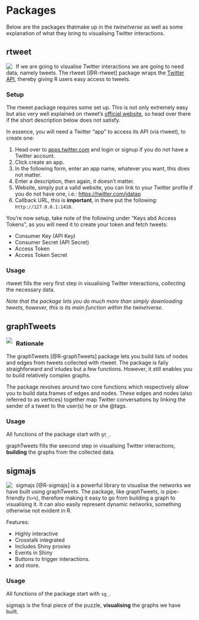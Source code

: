 # Packages {#pkgs}

Below are the packages thatmake up in the _twinetverse_ as well as some explanation of what they bring to visualising Twitter interactions.

## rtweet

<a href="http://rtweet.info/" target="_blank">
<img src="http://rtweet.info/reference/figures/logo.png" align="left" style="max-height:150px;margin-right:2%;"/>
</a>

If we are going to visualise Twitter interactions we are going to need data, namely tweets. The rtweet [@R-rtweet] package wraps the [Twitter API](https://developer.twitter.com/en/docs.html), thereby giving R users easy access to tweets. 

### Setup

The rtweet package requires some set up. This is not only extremely easy but also very well explained on rtweet's [official website](http://rtweet.info/articles/auth.html), so head over there if the short description below does not satisfy.

In essence, you will need a Twitter "app" to access its API (via rtweet), to create one:

1. Head over to [apps.twitter.com](https://apps.twitter.com/) and login or signup if you do not have a Twitter account.
2. Click create an app.
3. In the following form, enter an app name, whatever you want, this does not matter.
4. Enter a description, then again, it doesn't matter.
5. Website, simply put a valid website, you can link to your Twitter profile if you do not have one, i.e.: [https://twitter.com/jdatap](https://twitter.com/jdatap)
6. Callback URL, this is **important**, in there put the following: `http://127.0.0.1:1410`.

You're now setup, take note of the following under "Keys abd Access Tokens", as you will need it to create your token and fetch tweets:

* Consumer Key (API Key)
* Consumer Secret (API Secret)
* Access Token
* Access Token Secret

### Usage

rtweet fills the very first step in visualising Twitter interactions, *collecting* the necessary data.

_Note that the package lets you do much more than simply downloading tweets, however, this is its main function within the twinetverse._

## graphTweets

<a href="http://graphTweets.john-coene.com/" target="_blank">
<img src="http://graphtweets.john-coene.com/logo.png" align="left" style="max-height:150px;margin-right:2%;"/>
</a>

### Rationale

The graphTweets [@R-graphTweets] package lets you build lists of nodes and edges from tweets collected with rtweet. The package is faily straighforward and inludes but a few functions. However, it still enables you to build relatively complex graphs.

The package revolves around two core functions which respectively allow you to build data.frames of edges and nodes. These edges and nodes (also referred to as vertices) together map Twitter conversations by linking the sender of a tweet to the user(s) he or she @tags.

### Usage

All functions of the package start with `gt_`.

graphTweets fills the seecond step in visualising Twitter interactions, **building** the graphs from the collected data.

## sigmajs

<a href="http://sigmajs.john-coene.com/" target="_blank">
<img src="http://sigmajs.john-coene.com/reference/figures/logo.png" align="left" style="max-height:150px;margin-right:2%;"/>
</a>

sigmajs [@R-sigmajs] is a powerful library to visualise the networks we have built using graphTweets. The package, like graphTweets, is pipe-friendly (`%>%`), therefore making it easy to go from building a graph to visualising it. It can also easily represent dynamic networks, something otherwise not evident in R.

Features:

* Highly interactive
* Crosstalk integrated
* Includes Shiny proxies
* Events in Shiny
* Buttons to trigger interactions.
* and more.

### Usage

All functions of the package start with `sg_`.

sigmajs is the final piece of the puzzle, **visualising** the graphs we have built.
